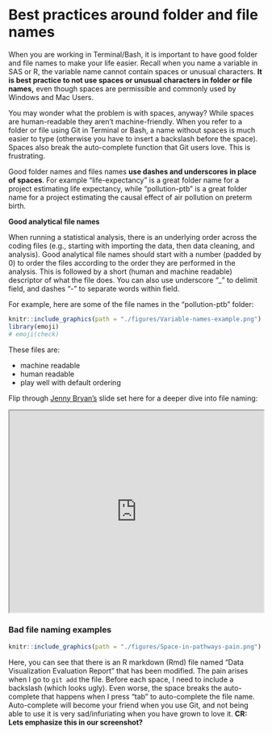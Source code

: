 # Best practices around folder and file names

When you are working in Terminal/Bash, it is important to have good folder and 
file names to make your life easier. Recall when you name a variable in SAS or 
R, the variable name cannot contain spaces or unusual characters. **It is best 
practice to not use spaces or unusual characters in folder or file names,** even
though spaces are permissible and commonly used by Windows and Mac Users. 

You may wonder what the problem is with spaces, anyway? While 
spaces are human-readable they aren't machine-friendly. When you refer to a 
folder or file using Git in Terminal or Bash, a name without spaces is much 
easier to type (otherwise you have to insert a backslash before the space). 
Spaces also break the auto-complete function that Git users love. This is
frustrating.

Good folder names and files names **use dashes and underscores in place of spaces**.
For example "life-expectancy" is a great folder name for a project estimating 
life expectancy, while "pollution-ptb" is a great folder name for a project 
estimating the causal effect of air pollution on preterm birth. 

**Good analytical file names**

When running a statistical analysis, there is an underlying order across the 
coding files (e.g., starting with importing the data, then data cleaning, and
analysis). Good analytical file names should start with a number (padded by 0) 
to order the files according to the order they are performed in the analysis. This is 
followed by a short (human and machine readable) descriptor of what the file 
does. You can also use underscore "_" to delimit field, and dashes "-" to 
separate words within field. 

For example, here are some of the file names in the "pollution-ptb" folder:

```r
knitr::include_graphics(path = "./figures/Variable-names-example.png")
library(emoji)
# emoji(check)
```

These files are: 

* machine readable   
* human readable   
* play well with default ordering

Flip through [Jenny Bryan's](https://jennybryan.org/about/) slide set here for a deeper dive into file naming:

<iframe src="https://drive.google.com/file/d/1JibUedZzP0ZlrZ-IiqnkWhtwsMICoXBx/preview" width="100%" height="400"></iframe>

### Bad file naming examples

```r
knitr::include_graphics(path = "./figures/Space-in-pathways-pain.png")
```

Here, you can see that there is an R markdown (Rmd) file named "Data Visualization Evaluation Report" that has been modified. The pain arises when I go to `git add` the file. Before each space, I need to include a backslash (which looks ugly). Even worse, the space breaks the auto-complete that happens when I press "tab" to auto-complete the file name. Auto-complete will become your friend when you use Git, and not being able to use it is very sad/infuriating when you have grown to love it.
**CR: Lets emphasize this in our screenshot?**
